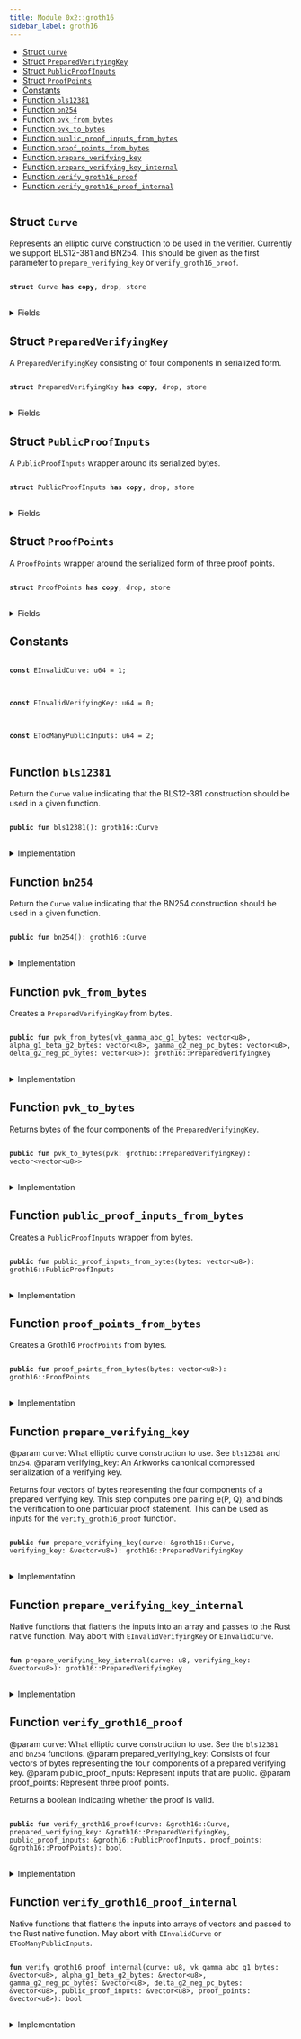 ```yaml
---
title: Module 0x2::groth16
sidebar_label: groth16
---
```


<Link id="0x2_groth16"/>


-  [Struct `Curve`](#0x2_groth16_Curve)
-  [Struct `PreparedVerifyingKey`](#0x2_groth16_PreparedVerifyingKey)
-  [Struct `PublicProofInputs`](#0x2_groth16_PublicProofInputs)
-  [Struct `ProofPoints`](#0x2_groth16_ProofPoints)
-  [Constants](#@Constants_0)
-  [Function `bls12381`](#0x2_groth16_bls12381)
-  [Function `bn254`](#0x2_groth16_bn254)
-  [Function `pvk_from_bytes`](#0x2_groth16_pvk_from_bytes)
-  [Function `pvk_to_bytes`](#0x2_groth16_pvk_to_bytes)
-  [Function `public_proof_inputs_from_bytes`](#0x2_groth16_public_proof_inputs_from_bytes)
-  [Function `proof_points_from_bytes`](#0x2_groth16_proof_points_from_bytes)
-  [Function `prepare_verifying_key`](#0x2_groth16_prepare_verifying_key)
-  [Function `prepare_verifying_key_internal`](#0x2_groth16_prepare_verifying_key_internal)
-  [Function `verify_groth16_proof`](#0x2_groth16_verify_groth16_proof)
-  [Function `verify_groth16_proof_internal`](#0x2_groth16_verify_groth16_proof_internal)


<pre><code></code></pre>



<Link id="0x2_groth16_Curve"></Link>

## Struct `Curve`

Represents an elliptic curve construction to be used in the verifier. Currently we support BLS12-381 and BN254.
This should be given as the first parameter to <code>prepare_verifying_key</code> or <code>verify_groth16_proof</code>.


<pre>
<code>
<b>struct</b> <Link to="groth16#0x2_groth16_Curve">Curve</Link> <b>has</b> <b>copy</b>, drop, store
</code>
</pre>



<details>
<summary>Fields</summary>


<dl>
<dt>
<code>id: u8</code>
</dt>
<dd>

</dd>
</dl>


</details>

<Link id="0x2_groth16_PreparedVerifyingKey"></Link>

## Struct `PreparedVerifyingKey`

A <code><Link to="groth16#0x2_groth16_PreparedVerifyingKey">PreparedVerifyingKey</Link></code> consisting of four components in serialized form.


<pre>
<code>
<b>struct</b> <Link to="groth16#0x2_groth16_PreparedVerifyingKey">PreparedVerifyingKey</Link> <b>has</b> <b>copy</b>, drop, store
</code>
</pre>



<details>
<summary>Fields</summary>


<dl>
<dt>
<code>vk_gamma_abc_g1_bytes: <Link to="../move-stdlib/vector#0x1_vector">vector</Link>&lt;u8&gt;</code>
</dt>
<dd>

</dd>
<dt>
<code>alpha_g1_beta_g2_bytes: <Link to="../move-stdlib/vector#0x1_vector">vector</Link>&lt;u8&gt;</code>
</dt>
<dd>

</dd>
<dt>
<code>gamma_g2_neg_pc_bytes: <Link to="../move-stdlib/vector#0x1_vector">vector</Link>&lt;u8&gt;</code>
</dt>
<dd>

</dd>
<dt>
<code>delta_g2_neg_pc_bytes: <Link to="../move-stdlib/vector#0x1_vector">vector</Link>&lt;u8&gt;</code>
</dt>
<dd>

</dd>
</dl>


</details>

<Link id="0x2_groth16_PublicProofInputs"></Link>

## Struct `PublicProofInputs`

A <code><Link to="groth16#0x2_groth16_PublicProofInputs">PublicProofInputs</Link></code> wrapper around its serialized bytes.


<pre>
<code>
<b>struct</b> <Link to="groth16#0x2_groth16_PublicProofInputs">PublicProofInputs</Link> <b>has</b> <b>copy</b>, drop, store
</code>
</pre>



<details>
<summary>Fields</summary>


<dl>
<dt>
<code>bytes: <Link to="../move-stdlib/vector#0x1_vector">vector</Link>&lt;u8&gt;</code>
</dt>
<dd>

</dd>
</dl>


</details>

<Link id="0x2_groth16_ProofPoints"></Link>

## Struct `ProofPoints`

A <code><Link to="groth16#0x2_groth16_ProofPoints">ProofPoints</Link></code> wrapper around the serialized form of three proof points.


<pre>
<code>
<b>struct</b> <Link to="groth16#0x2_groth16_ProofPoints">ProofPoints</Link> <b>has</b> <b>copy</b>, drop, store
</code>
</pre>



<details>
<summary>Fields</summary>


<dl>
<dt>
<code>bytes: <Link to="../move-stdlib/vector#0x1_vector">vector</Link>&lt;u8&gt;</code>
</dt>
<dd>

</dd>
</dl>


</details>

<Link id="@Constants_0"></Link>

## Constants


<Link id="0x2_groth16_EInvalidCurve"></Link>



<pre>
<code>
<b>const</b> <Link to="groth16#0x2_groth16_EInvalidCurve">EInvalidCurve</Link>: u64 = 1;
</code>
</pre>



<Link id="0x2_groth16_EInvalidVerifyingKey"></Link>



<pre>
<code>
<b>const</b> <Link to="groth16#0x2_groth16_EInvalidVerifyingKey">EInvalidVerifyingKey</Link>: u64 = 0;
</code>
</pre>



<Link id="0x2_groth16_ETooManyPublicInputs"></Link>



<pre>
<code>
<b>const</b> <Link to="groth16#0x2_groth16_ETooManyPublicInputs">ETooManyPublicInputs</Link>: u64 = 2;
</code>
</pre>



<Link id="0x2_groth16_bls12381"></Link>

## Function `bls12381`

Return the <code><Link to="groth16#0x2_groth16_Curve">Curve</Link></code> value indicating that the BLS12-381 construction should be used in a given function.


<pre>
<code>
<b>public</b> <b>fun</b> <Link to="bls12381#0x2_bls12381">bls12381</Link>(): <Link to="groth16#0x2_groth16_Curve">groth16::Curve</Link>
</code>
</pre>



<details>
<summary>Implementation</summary>


<pre>
<code>
<b>public</b> <b>fun</b> <Link to="bls12381#0x2_bls12381">bls12381</Link>(): <Link to="groth16#0x2_groth16_Curve">Curve</Link> \{ <Link to="groth16#0x2_groth16_Curve">Curve</Link> \{ id: 0 } }
</code>
</pre>



</details>

<Link id="0x2_groth16_bn254"></Link>

## Function `bn254`

Return the <code><Link to="groth16#0x2_groth16_Curve">Curve</Link></code> value indicating that the BN254 construction should be used in a given function.


<pre>
<code>
<b>public</b> <b>fun</b> <Link to="groth16#0x2_groth16_bn254">bn254</Link>(): <Link to="groth16#0x2_groth16_Curve">groth16::Curve</Link>
</code>
</pre>



<details>
<summary>Implementation</summary>


<pre>
<code>
<b>public</b> <b>fun</b> <Link to="groth16#0x2_groth16_bn254">bn254</Link>(): <Link to="groth16#0x2_groth16_Curve">Curve</Link> \{ <Link to="groth16#0x2_groth16_Curve">Curve</Link> \{ id: 1 } }
</code>
</pre>



</details>

<Link id="0x2_groth16_pvk_from_bytes"></Link>

## Function `pvk_from_bytes`

Creates a <code><Link to="groth16#0x2_groth16_PreparedVerifyingKey">PreparedVerifyingKey</Link></code> from bytes.


<pre>
<code>
<b>public</b> <b>fun</b> <Link to="groth16#0x2_groth16_pvk_from_bytes">pvk_from_bytes</Link>(vk_gamma_abc_g1_bytes: <Link to="../move-stdlib/vector#0x1_vector">vector</Link>&lt;u8&gt;, alpha_g1_beta_g2_bytes: <Link to="../move-stdlib/vector#0x1_vector">vector</Link>&lt;u8&gt;, gamma_g2_neg_pc_bytes: <Link to="../move-stdlib/vector#0x1_vector">vector</Link>&lt;u8&gt;, delta_g2_neg_pc_bytes: <Link to="../move-stdlib/vector#0x1_vector">vector</Link>&lt;u8&gt;): <Link to="groth16#0x2_groth16_PreparedVerifyingKey">groth16::PreparedVerifyingKey</Link>
</code>
</pre>



<details>
<summary>Implementation</summary>


<pre>
<code>
<b>public</b> <b>fun</b> <Link to="groth16#0x2_groth16_pvk_from_bytes">pvk_from_bytes</Link>(vk_gamma_abc_g1_bytes: <Link to="../move-stdlib/vector#0x1_vector">vector</Link>&lt;u8&gt;, alpha_g1_beta_g2_bytes: <Link to="../move-stdlib/vector#0x1_vector">vector</Link>&lt;u8&gt;, gamma_g2_neg_pc_bytes: <Link to="../move-stdlib/vector#0x1_vector">vector</Link>&lt;u8&gt;, delta_g2_neg_pc_bytes: <Link to="../move-stdlib/vector#0x1_vector">vector</Link>&lt;u8&gt;): <Link to="groth16#0x2_groth16_PreparedVerifyingKey">PreparedVerifyingKey</Link> \{
    <Link to="groth16#0x2_groth16_PreparedVerifyingKey">PreparedVerifyingKey</Link> \{
        vk_gamma_abc_g1_bytes,
        alpha_g1_beta_g2_bytes,
        gamma_g2_neg_pc_bytes,
        delta_g2_neg_pc_bytes
    }
}
</code>
</pre>



</details>

<Link id="0x2_groth16_pvk_to_bytes"></Link>

## Function `pvk_to_bytes`

Returns bytes of the four components of the <code><Link to="groth16#0x2_groth16_PreparedVerifyingKey">PreparedVerifyingKey</Link></code>.


<pre>
<code>
<b>public</b> <b>fun</b> <Link to="groth16#0x2_groth16_pvk_to_bytes">pvk_to_bytes</Link>(pvk: <Link to="groth16#0x2_groth16_PreparedVerifyingKey">groth16::PreparedVerifyingKey</Link>): <Link to="../move-stdlib/vector#0x1_vector">vector</Link>&lt;<Link to="../move-stdlib/vector#0x1_vector">vector</Link>&lt;u8&gt;&gt;
</code>
</pre>



<details>
<summary>Implementation</summary>


<pre>
<code>
<b>public</b> <b>fun</b> <Link to="groth16#0x2_groth16_pvk_to_bytes">pvk_to_bytes</Link>(pvk: <Link to="groth16#0x2_groth16_PreparedVerifyingKey">PreparedVerifyingKey</Link>): <Link to="../move-stdlib/vector#0x1_vector">vector</Link>&lt;<Link to="../move-stdlib/vector#0x1_vector">vector</Link>&lt;u8&gt;&gt; \{
    <Link to="../move-stdlib/vector#0x1_vector">vector</Link>[
        pvk.vk_gamma_abc_g1_bytes,
        pvk.alpha_g1_beta_g2_bytes,
        pvk.gamma_g2_neg_pc_bytes,
        pvk.delta_g2_neg_pc_bytes,
    ]
}
</code>
</pre>



</details>

<Link id="0x2_groth16_public_proof_inputs_from_bytes"></Link>

## Function `public_proof_inputs_from_bytes`

Creates a <code><Link to="groth16#0x2_groth16_PublicProofInputs">PublicProofInputs</Link></code> wrapper from bytes.


<pre>
<code>
<b>public</b> <b>fun</b> <Link to="groth16#0x2_groth16_public_proof_inputs_from_bytes">public_proof_inputs_from_bytes</Link>(bytes: <Link to="../move-stdlib/vector#0x1_vector">vector</Link>&lt;u8&gt;): <Link to="groth16#0x2_groth16_PublicProofInputs">groth16::PublicProofInputs</Link>
</code>
</pre>



<details>
<summary>Implementation</summary>


<pre>
<code>
<b>public</b> <b>fun</b> <Link to="groth16#0x2_groth16_public_proof_inputs_from_bytes">public_proof_inputs_from_bytes</Link>(bytes: <Link to="../move-stdlib/vector#0x1_vector">vector</Link>&lt;u8&gt;): <Link to="groth16#0x2_groth16_PublicProofInputs">PublicProofInputs</Link> \{
    <Link to="groth16#0x2_groth16_PublicProofInputs">PublicProofInputs</Link> \{ bytes }
}
</code>
</pre>



</details>

<Link id="0x2_groth16_proof_points_from_bytes"></Link>

## Function `proof_points_from_bytes`

Creates a Groth16 <code><Link to="groth16#0x2_groth16_ProofPoints">ProofPoints</Link></code> from bytes.


<pre>
<code>
<b>public</b> <b>fun</b> <Link to="groth16#0x2_groth16_proof_points_from_bytes">proof_points_from_bytes</Link>(bytes: <Link to="../move-stdlib/vector#0x1_vector">vector</Link>&lt;u8&gt;): <Link to="groth16#0x2_groth16_ProofPoints">groth16::ProofPoints</Link>
</code>
</pre>



<details>
<summary>Implementation</summary>


<pre>
<code>
<b>public</b> <b>fun</b> <Link to="groth16#0x2_groth16_proof_points_from_bytes">proof_points_from_bytes</Link>(bytes: <Link to="../move-stdlib/vector#0x1_vector">vector</Link>&lt;u8&gt;): <Link to="groth16#0x2_groth16_ProofPoints">ProofPoints</Link> \{
    <Link to="groth16#0x2_groth16_ProofPoints">ProofPoints</Link> \{ bytes }
}
</code>
</pre>



</details>

<Link id="0x2_groth16_prepare_verifying_key"></Link>

## Function `prepare_verifying_key`

@param curve: What elliptic curve construction to use. See <code><Link to="bls12381#0x2_bls12381">bls12381</Link></code> and <code>bn254</code>.
@param verifying_key: An Arkworks canonical compressed serialization of a verifying key.

Returns four vectors of bytes representing the four components of a prepared verifying key.
This step computes one pairing e(P, Q), and binds the verification to one particular proof statement.
This can be used as inputs for the <code>verify_groth16_proof</code> function.


<pre>
<code>
<b>public</b> <b>fun</b> <Link to="groth16#0x2_groth16_prepare_verifying_key">prepare_verifying_key</Link>(curve: &<Link to="groth16#0x2_groth16_Curve">groth16::Curve</Link>, verifying_key: &<Link to="../move-stdlib/vector#0x1_vector">vector</Link>&lt;u8&gt;): <Link to="groth16#0x2_groth16_PreparedVerifyingKey">groth16::PreparedVerifyingKey</Link>
</code>
</pre>



<details>
<summary>Implementation</summary>


<pre>
<code>
<b>public</b> <b>fun</b> <Link to="groth16#0x2_groth16_prepare_verifying_key">prepare_verifying_key</Link>(curve: &<Link to="groth16#0x2_groth16_Curve">Curve</Link>, verifying_key: &<Link to="../move-stdlib/vector#0x1_vector">vector</Link>&lt;u8&gt;): <Link to="groth16#0x2_groth16_PreparedVerifyingKey">PreparedVerifyingKey</Link> \{
    <Link to="groth16#0x2_groth16_prepare_verifying_key_internal">prepare_verifying_key_internal</Link>(curve.id, verifying_key)
}
</code>
</pre>



</details>

<Link id="0x2_groth16_prepare_verifying_key_internal"></Link>

## Function `prepare_verifying_key_internal`

Native functions that flattens the inputs into an array and passes to the Rust native function. May abort with <code><Link to="groth16#0x2_groth16_EInvalidVerifyingKey">EInvalidVerifyingKey</Link></code> or <code><Link to="groth16#0x2_groth16_EInvalidCurve">EInvalidCurve</Link></code>.


<pre>
<code>
<b>fun</b> <Link to="groth16#0x2_groth16_prepare_verifying_key_internal">prepare_verifying_key_internal</Link>(curve: u8, verifying_key: &<Link to="../move-stdlib/vector#0x1_vector">vector</Link>&lt;u8&gt;): <Link to="groth16#0x2_groth16_PreparedVerifyingKey">groth16::PreparedVerifyingKey</Link>
</code>
</pre>



<details>
<summary>Implementation</summary>


<pre>
<code>
<b>native</b> <b>fun</b> <Link to="groth16#0x2_groth16_prepare_verifying_key_internal">prepare_verifying_key_internal</Link>(curve: u8, verifying_key: &<Link to="../move-stdlib/vector#0x1_vector">vector</Link>&lt;u8&gt;): <Link to="groth16#0x2_groth16_PreparedVerifyingKey">PreparedVerifyingKey</Link>;
</code>
</pre>



</details>

<Link id="0x2_groth16_verify_groth16_proof"></Link>

## Function `verify_groth16_proof`

@param curve: What elliptic curve construction to use. See the <code><Link to="bls12381#0x2_bls12381">bls12381</Link></code> and <code>bn254</code> functions.
@param prepared_verifying_key: Consists of four vectors of bytes representing the four components of a prepared verifying key.
@param public_proof_inputs: Represent inputs that are public.
@param proof_points: Represent three proof points.

Returns a boolean indicating whether the proof is valid.


<pre>
<code>
<b>public</b> <b>fun</b> <Link to="groth16#0x2_groth16_verify_groth16_proof">verify_groth16_proof</Link>(curve: &<Link to="groth16#0x2_groth16_Curve">groth16::Curve</Link>, prepared_verifying_key: &<Link to="groth16#0x2_groth16_PreparedVerifyingKey">groth16::PreparedVerifyingKey</Link>, public_proof_inputs: &<Link to="groth16#0x2_groth16_PublicProofInputs">groth16::PublicProofInputs</Link>, proof_points: &<Link to="groth16#0x2_groth16_ProofPoints">groth16::ProofPoints</Link>): bool
</code>
</pre>



<details>
<summary>Implementation</summary>


<pre>
<code>
<b>public</b> <b>fun</b> <Link to="groth16#0x2_groth16_verify_groth16_proof">verify_groth16_proof</Link>(curve: &<Link to="groth16#0x2_groth16_Curve">Curve</Link>, prepared_verifying_key: &<Link to="groth16#0x2_groth16_PreparedVerifyingKey">PreparedVerifyingKey</Link>, public_proof_inputs: &<Link to="groth16#0x2_groth16_PublicProofInputs">PublicProofInputs</Link>, proof_points: &<Link to="groth16#0x2_groth16_ProofPoints">ProofPoints</Link>): bool \{
    <Link to="groth16#0x2_groth16_verify_groth16_proof_internal">verify_groth16_proof_internal</Link>(
        curve.id,
        &prepared_verifying_key.vk_gamma_abc_g1_bytes,
        &prepared_verifying_key.alpha_g1_beta_g2_bytes,
        &prepared_verifying_key.gamma_g2_neg_pc_bytes,
        &prepared_verifying_key.delta_g2_neg_pc_bytes,
        &public_proof_inputs.bytes,
        &proof_points.bytes
    )
}
</code>
</pre>



</details>

<Link id="0x2_groth16_verify_groth16_proof_internal"></Link>

## Function `verify_groth16_proof_internal`

Native functions that flattens the inputs into arrays of vectors and passed to the Rust native function. May abort with <code><Link to="groth16#0x2_groth16_EInvalidCurve">EInvalidCurve</Link></code> or <code><Link to="groth16#0x2_groth16_ETooManyPublicInputs">ETooManyPublicInputs</Link></code>.


<pre>
<code>
<b>fun</b> <Link to="groth16#0x2_groth16_verify_groth16_proof_internal">verify_groth16_proof_internal</Link>(curve: u8, vk_gamma_abc_g1_bytes: &<Link to="../move-stdlib/vector#0x1_vector">vector</Link>&lt;u8&gt;, alpha_g1_beta_g2_bytes: &<Link to="../move-stdlib/vector#0x1_vector">vector</Link>&lt;u8&gt;, gamma_g2_neg_pc_bytes: &<Link to="../move-stdlib/vector#0x1_vector">vector</Link>&lt;u8&gt;, delta_g2_neg_pc_bytes: &<Link to="../move-stdlib/vector#0x1_vector">vector</Link>&lt;u8&gt;, public_proof_inputs: &<Link to="../move-stdlib/vector#0x1_vector">vector</Link>&lt;u8&gt;, proof_points: &<Link to="../move-stdlib/vector#0x1_vector">vector</Link>&lt;u8&gt;): bool
</code>
</pre>



<details>
<summary>Implementation</summary>


<pre>
<code>
<b>native</b> <b>fun</b> <Link to="groth16#0x2_groth16_verify_groth16_proof_internal">verify_groth16_proof_internal</Link>(curve: u8, vk_gamma_abc_g1_bytes: &<Link to="../move-stdlib/vector#0x1_vector">vector</Link>&lt;u8&gt;, alpha_g1_beta_g2_bytes: &<Link to="../move-stdlib/vector#0x1_vector">vector</Link>&lt;u8&gt;, gamma_g2_neg_pc_bytes: &<Link to="../move-stdlib/vector#0x1_vector">vector</Link>&lt;u8&gt;, delta_g2_neg_pc_bytes: &<Link to="../move-stdlib/vector#0x1_vector">vector</Link>&lt;u8&gt;, public_proof_inputs: &<Link to="../move-stdlib/vector#0x1_vector">vector</Link>&lt;u8&gt;, proof_points: &<Link to="../move-stdlib/vector#0x1_vector">vector</Link>&lt;u8&gt;): bool;
</code>
</pre>



</details>
